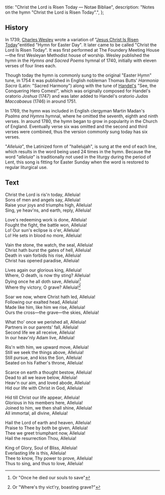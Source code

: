   title: "Christ the Lord is Risen Today — Notae Bibliae",
  description: "Notes on the hymn \"Christ the Lord is Risen Today\".",
};

<Initial text="Christ the Lord is Risen Today" />

## History

In 1739, [Charles Wesley](/liturgy/music/composers/charles-wesley) wrote a variation of "[Jesus Christ Is Risen Today](/liturgy/music/hymns/jesus-christ-is-risen-today)"entitled "Hymn for Easter Day". It later came to be called "Christ the Lord Is Risen Today". It was first performed at The Foundery Meeting House—the first Wesleyan Methodist house of worship. Wesley published the hymn in the *Hymns and Sacred Poems* hymnal of 1740, initially with eleven verses of four lines each.

Though today the hymn is commonly sung to the original "Easter Hymn" tune, in 1754 it was published in English nobleman Thomas Butts' *Harmonia Sacra* (Latin: "Sacred Harmony") along with the tune of [Handel's](/liturgy/music/composers/george-frideric-handel) "See, the Conquering Hero Comes!", which was originally composed for Handel's oratorio *Joshua* (1747) and was later added to Handel's oratorio *Judas Maccabaeus* (1746) in around 1751.

In 1769, the hymn was included in English clergyman Martin Madan's *Psalms and Hymns* hymnal, where he omitted the seventh, eighth and ninth verses. In around 1780, the hymn began to grow in popularity in the Church of England. Eventually verse six was omitted and the second and third verses were combined, thus the version commonly sung today has six verses.

"*Alleluia*", the Latinized form of "hallelujah", is sung at the end of each line, which results in the word being used 24 times in the hymn. Because the word "*alleluia*" is traditionally not used in the liturgy during the period of Lent, this song is fitting for Easter Sunday when the word is restored to regular liturgical use.

## Text

Christ the Lord is ris'n today, Alleluia!<br/>
Sons of men and angels say, Alleluia!<br/>
Raise your joys and triumphs high, Alleluia!<br/>
Sing, ye heav'ns, and earth, reply, Alleluia!

Love's re­deem­ing work is done, Al­le­lu­ia!<br/>
Fought the fight, the bat­tle won, Al­le­lu­ia!<br/>
Lo! Our sun's eclipse is o'er, Al­le­lu­ia!<br/>
Lo! He sets in blood no more, Al­le­lu­ia!

Vain the stone, the watch, the seal, Al­le­lu­ia!<br/>
Christ hath burst the gates of hell, Al­le­lu­ia!<br/>
Death in vain for­bids his rise, Al­le­lu­ia!<br/>
Christ has op­ened pa­ra­dise, Al­le­lu­ia!

Lives again our glo­ri­ous king, Al­le­lu­ia!<br/>
Where, O death, is now thy sting? Al­le­lu­ia!<br/>
Dying once he all doth save, Al­le­lu­ia![^1]<br/>
Where thy vic­to­ry, O grave? Al­le­lu­ia![^2]

Soar we now, where Christ hath led, Al­le­lu­ia!<br/>
Following our ex­alt­ed head, Al­le­lu­ia!<br/>
Made like him, like him we rise, Al­le­lu­ia!<br/>
Ours the cross—the grave—the skies, Al­le­lu­ia!

What tho' once we per­ished all, Al­le­lu­ia!<br/>
Partners in our par­ents' fall, Al­le­lu­ia!<br/>
Second life we all re­ceive, Al­le­lu­ia!<br/>
In our heav'n­ly Ad­am live, Al­le­lu­ia!

Ris'n with him, we up­ward move, Al­le­lu­ia!<br/>
Still we seek the things above, Al­le­lu­ia!<br/>
Still pur­sue, and kiss the Son, Al­le­lu­ia!<br/>
Seated on his Fa­ther's throne, Al­le­lu­ia!

Scarce on earth a thought be­stow, Al­le­lu­ia!<br/>
Dead to all we leave be­low, Al­le­lu­ia!<br/>
Heav'n our aim, and loved abode, Al­le­lu­ia!<br/>
Hid our life with Christ in God, Al­le­lu­ia!

Hid till Christ our life ap­pear, Al­le­lu­ia!<br/>
Glorious in his mem­bers here, Al­le­lu­ia!<br/>
Joined to him, we then shall shine, Al­le­lu­ia!<br/>
All im­mor­tal, all di­vine, Al­le­lu­ia!

Hail the Lord of earth and hea­ven, Al­le­lu­ia!<br/>
Praise to Thee by both be giv­en, Al­le­lu­ia!<br/>
Thee we greet tri­um­phant now, Al­le­lu­ia!<br/>
Hail the re­sur­rect­ion Thou, Al­le­lu­ia!

King of Glo­ry, Soul of Bliss, Al­le­lu­ia!<br/>
Everlasting life is this, Al­le­lu­ia!<br/>
Thee to know, Thy pow­er to prove, Al­le­lu­ia!<br/>
Thus to sing, and thus to love, Al­le­lu­ia!

[^1]: Or "Once he died our souls to save"
[^2]: Or "Where's thy vict'ry, boasting grave?"

